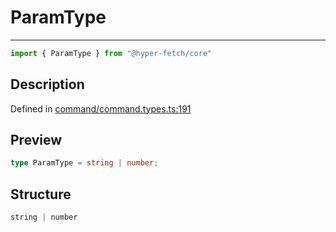 

# ParamType

<div class="api-docs__separator" data-reactroot="">

---

</div><div class="api-docs__import" data-reactroot="">

```ts
import { ParamType } from "@hyper-fetch/core"
```

</div><div class="api-docs__section">

## Description

</div><div class="api-docs__description"><span class="api-docs__do-not-parse">



</span></div><p class="api-docs__definition">

Defined in [command/command.types.ts:191](https://github.com/BetterTyped/hyper-fetch/blob/993719ed/packages/core/src/command/command.types.ts#L191)

</p><div class="api-docs__section">

## Preview

</div><div class="api-docs__preview type single">

```ts
type ParamType = string | number;
```

</div><div class="api-docs__section">

## Structure

</div><div class="api-docs__returns">

```ts
string | number
```

</div>